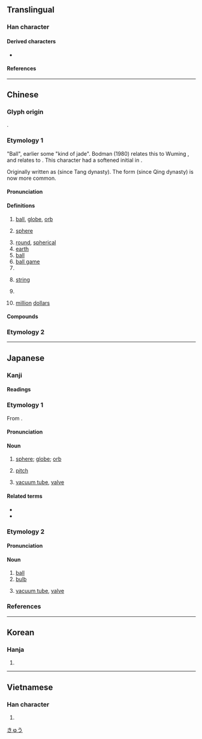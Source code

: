 {{also|毬}}
{{character info}}
==Translingual==

===Han character===
{{Han char|rn=96|rad=玉|as=07|sn=11|four=13132|canj=MGIJE|ids=⿰[[玉|⺩]][[求]]}}

====Derived characters====
* {{l|mul|[[𫳰]], [[𨫣]]}}

====References====
{{Han ref|kx=0732.290|dkj=21011|dj=1144.060|hdz=21114.150|uh=7403}}

----

==Chinese==

===Glyph origin===
{{Han etym}}
{{Han compound|玉|求|alt1=⺩|ls=psc|c1=s|c2=p}}.

===Etymology 1===
{{zh-forms|alt=毬}}
{{rfc|zh}}
"Ball", earlier some "kind of jade". Bodman (1980) relates this to Wuming {{cog|za||klau<sup>A2</sup>|ball}}, and relates {{zh-l|俅|gem-adorned}} to {{cog|bo|གྲུ||lustre of gems}}. This character had a softened initial in {{etyl|zhx-min-pro|-}}.

Originally written as {{zh-l|毬}} (since Tang dynasty). The form {{zh-l|球}} (since Qing dynasty) is now more common.

====Pronunciation====
{{zh-pron
|m=qiú,er=y
|m-s=
|c=kau4
|c-t=
|g=
|h=pfs=khiù
|j=qiou1
|mb=giǔ
|md=giù
|mn=kiû
|mn-t=giu5
|w=3jjieu
|x=qiou2
|mc=y
|oc=y
|ma=y
|cat=n,a,cls
}}

====Definitions====
{{zh-hanzi}}

# [[ball]], [[globe]], [[orb]]
# {{lb|zh|mathematics}} [[sphere]]
# [[round]], [[spherical]]
# [[earth]]
# [[ball]] {{gloss|in sports}}
# [[ball game]]
# {{n-g|Classifier for spherical objects.}}
# {{lb|zh|Teochew|Xiang}} {{n-g|Classifier for stringed objects.}} [[string]]
# {{lb|zh|dialectal Mandarin|Jin|vulgar}} {{n-g|Expletive. Often used in the form of {{zh-l|……[[個球]]}}(…… [[my ass]]). Underlying meaning may be "testes".}}
# {{lb|zh|Cantonese|colloquial}} [[million]] [[dollar]]s

====Compounds====
{{zh-der|膠球:glueball|三大球|乒乓球|保齡球|光球|內角球|全球|冰球|切球|削球|北半球|半球|半球體|南半球|卵囊球|合球|四壞球|回力球|地擲球|地球|地球儀|地球史|地球日|地球村|壁球|壘球|壞球|外角球|大球|天球|天球儀|好球|好球帶|小球|巧固球|帶球跑|平擊球|平飛球|彩球|手球|打球|扣球|抄球|投球機|抱球|抽球|拋繡球|持球|捅球|排球|掛球蛋|控球|推球|撞球|擊球區|擦棒球|旋轉球|星球|曲棍球|曲球|月球|月球儀|木球|東半球|松球|松球魚|板牆球|板球|桌球|棉球|棒球|棒球卡|棒球場|棒球賽|棒球隊|槌球|橄欖球|檯球|毽球|氣球|水半球|水球|洋繡球|洗溝球|淋巴球|混球|混球兒|渾球|滾地球|滾球兒|滿球數|煤球|熱氣球|爭球|球僮|球員|球場|球徑|球心|球房|球技|球拍|球杆|球果|球根|球棒|球瓶|球監|球磨機|球童|球膽|球花|球莖|球菌|球藝|球蛋白|球衣|球證|球賽|球迷|球門|球隊|球面|球鞋|球體|環球|界內球|界外球|發球|發球局|白血球|皮球|盤球|眼球|眼球肌|睛球|睛球座|籃板球|籃球|籃球場|糞球|紅血球|網球|網球肘|綵球|練球|繡球|繡球花|罰球|羽毛球|羽球|自由球|蒜球精|藤球|血球|衛生球|西半球|角球|觸身球|變化球|賽球|足球|足球場|跳球|踢球|踢皮球|躲避球|鉛球|鏈球|鏈球菌|鐵球|開球|關鍵球|陸半球|雙球菌|頭頂球|風向球|飄浮球|飛碟球|馬球|高壓球|高球場|高飛球|拍球:phok-khiù|三分球|火球|星球人|打假球}}

===Etymology 2===
{{zh-see|璆|v}}
{{zh-cat|Beginning}}

----

==Japanese==

===Kanji===
{{ja-kanji|grade=3|rs=玉07}}

====Readings====
{{ja-readings
|goon=ぐ
|kanon=きゅう<きう
|kun=たま-
|nanori=く
}}

===Etymology 1===
{{ja-kanjitab|きゅう|yomi=o}}
From {{bor|ja|ltc|-|sort=きゅう}} {{m|zh|毬|tr=gjuw||ball, sphere, orb}}.

====Pronunciation====
{{ja-pron|yomi=kanon|きゅう|acc=1|acc_ref=DJR,NHK}}

====Noun====
{{ja-noun|きゅう|hhira=きう}}

# [[sphere]]; [[globe]]; [[orb]]
# {{lb|ja|baseball|sort=きゅう}} [[pitch]]
# {{lb|ja|slang|electronics}} [[vacuum tube]], [[valve]]
#: {{ja-usex|[[五]]%'''球'''[[スーパー]][[ラジオ]]|ご%'''きゅう''' スーパー ラジオ|five-'''tube''' [[superheterodyne receiver]]}}

====Related terms====
{{der-top|Related terms}}
* {{ja-r|地球|ちきゅう}} 
* {{ja-r|火球|かきゅう}}
{{der-bottom}}

===Etymology 2===
{{ja-kanjitab|たま|yomi=k}}

====Pronunciation====
{{ja-pron|yomi=k|たま|acc=2|acc_ref=DJR,NHK}}

====Noun====
{{ja-noun|たま|kyu=毬}}

# [[ball]]
# [[bulb]] {{qualifier|as in a light bulb}}
# {{lb|ja|sort=たま|slang|electronics}} [[vacuum tube]], [[valve]]
#: {{ja-usex|'''球'''の[[アンプ]]|'''たま''' の アンプ|'''tube''' amplifier}}

===References===
<references/>

[[Category:ja:Geometry|きゅう]]

----

==Korean==

===Hanja===
{{ko-hanja|hangeul=구}}

# {{rfdef|ko|sort=玉07}}

----

==Vietnamese==

===Han character===
{{vi-hantu|[[cầu]]|rs=玉07}}

# {{rfdef|vi|sort=玉07}}
